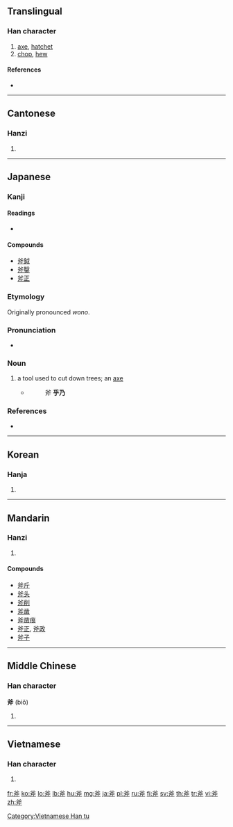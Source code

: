 ==Translingual==

===Han character===
{{Han char|rn=69|rad=斤|as=04|sn=8|four=8022<sub>1</sub>|canj=金大竹一中 (CKHML)|ids=⿱父斤}}

# [[axe]], [[hatchet]]
# [[chop]], [[hew]]

====References====
* {{Han ref|kx=0479.080|dkj=13539|dj=0838.040|hdz=32023.100|uh=65A7|ud=26023|bh=A9F2|bd=43506}}

----

==Cantonese==

===Hanzi===
{{yue-hanzi|jyut=[[fu2]]|y=fu2}}

# {{defn|lang=yue|sort=斤04}}

----

==Japanese==

===Kanji===
{{ja-kanji|grade=|rs=斤04}}

====Readings====
* {{ja-readings|on=[[ふ]] (fu)|kun=[[おの]] (ono)}}

====Compounds====
* [[斧鉞]]
* [[斧鑿]]
* [[斧正]]

===Etymology===
Originally pronounced ''wono''.

===Pronunciation===
* {{IPA|/ono/|lang=ja}}

===Noun===
{{ja-noun|おの|hhira=をの}}

# a tool used to cut down trees; an [[axe]]
#* {{RQ:Konkōmyō Saishōōkyō Ongi|9 (back)}} 
#*: 斧 '''乎乃'''

===References===
*{{R:Konkōmyō Saishōōkyō Ongi}}
----

==Korean==

===Hanja===
{{ko-hanja|hangeul=부|eumhun=|rv=bu|mr=pu|y=pwu}}

# {{defn|lang=ko|sort=斤04}}

----

==Mandarin==

===Hanzi===
{{cmn-hanzi|pin=[[fǔ]] ([[fu3]])|wg=fu<sup>3</sup>}}

# {{defn|lang=cmn|sort=斤04}}

====Compounds====
* [[斧斤]]
* [[斧头]]
* [[斧削]]
* [[斧凿]]
* [[斧凿痕]]
* [[斧正]], [[斧政]]
* [[斧子]]

----

==Middle Chinese==

===Han character===
'''斧''' (biǒ)

# {{defn|lang=ltc|sort=斤04}}

----

==Vietnamese==

===Han character===
{{vi-readings|rs=斤04| hanviet = [[búa]], [[buá]], [[phủ]]}}

# {{defn|lang=vi|sort=斤04}}

[[Category:Vietnamese Han tu]]

[[fr:斧]]
[[ko:斧]]
[[lo:斧]]
[[lb:斧]]
[[hu:斧]]
[[mg:斧]]
[[ja:斧]]
[[pl:斧]]
[[ru:斧]]
[[fi:斧]]
[[sv:斧]]
[[th:斧]]
[[tr:斧]]
[[vi:斧]]
[[zh:斧]]